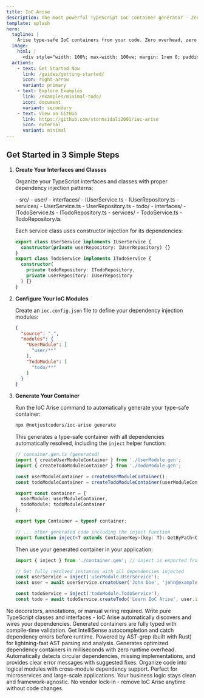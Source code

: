 ```yaml
---
title: IoC Arise
description: The most powerful TypeScript IoC container generator - Zero configuration, maximum productivity
template: splash
hero:
  tagline: |
    Arise type-safe IoC containers from your code. Zero overhead, zero coupling.
  image:
    html: |
      <div style="width: 100%; max-width: 100vw; margin: 1rem 0; padding: 0; box-sizing: border-box; overflow: hidden;"><div style="display: flex; justify-content: center; padding: 0 1rem; box-sizing: border-box;"><div style="background: linear-gradient(135deg, #1e1e1e 0%, #2d2d2d 100%); border-radius: clamp(8px, 2vw, 12px); padding: 0; font-family: 'SF Mono', 'Monaco', 'Inconsolata', 'Roboto Mono', 'Source Code Pro', monospace; color: #e1e1e1; width: 100%; max-width: min(800px, 100%); box-shadow: 0 8px 32px rgba(0,0,0,0.4), 0 0 0 1px rgba(255,255,255,0.1); overflow: hidden; position: relative; box-sizing: border-box;"><div style="background: linear-gradient(90deg, #3c3c3c 0%, #4a4a4a 100%); padding: clamp(0.4rem, 1.5vw, 0.5rem) clamp(0.6rem, 2vw, 0.75rem); display: flex; align-items: center; border-bottom: 1px solid rgba(255,255,255,0.1); box-sizing: border-box;"><div style="display: flex; gap: clamp(0.3rem, 1vw, 0.5rem); margin-right: clamp(0.5rem, 2vw, 1rem); flex-shrink: 0;"><div style="width: clamp(10px, 2.5vw, 12px); height: clamp(10px, 2.5vw, 12px); border-radius: 50%; background: linear-gradient(135deg, #ff6b6b, #ff5252); box-shadow: 0 1px 3px rgba(0,0,0,0.3);"></div><div style="width: clamp(10px, 2.5vw, 12px); height: clamp(10px, 2.5vw, 12px); border-radius: 50%; background: linear-gradient(135deg, #ffd93d, #ffb300); box-shadow: 0 1px 3px rgba(0,0,0,0.3);"></div><div style="width: clamp(10px, 2.5vw, 12px); height: clamp(10px, 2.5vw, 12px); border-radius: 50%; background: linear-gradient(135deg, #6bcf7f, #4caf50); box-shadow: 0 1px 3px rgba(0,0,0,0.3);"></div></div><div style="color: #b0b0b0; font-size: clamp(0.7rem, 2.5vw, 0.9rem); font-weight: 500; overflow: hidden; text-overflow: ellipsis; white-space: nowrap;">IoC Arise Demo</div></div><div style="padding: clamp(0.8rem, 3vw, 1.5rem); font-size: clamp(0.7rem, 2.5vw, 0.9rem); line-height: 1.6; background: linear-gradient(180deg, #1e1e1e 0%, #252525 100%); box-sizing: border-box; overflow: hidden;"><div style="display: flex; align-items: center; margin-bottom: 0.5rem; flex-wrap: wrap; gap: 0.25rem;"><span style="color: #7c3aed; font-weight: bold; flex-shrink: 0;">❯</span><span style="color: #a78bfa; word-break: break-all; min-width: 0;">npx @notjustcoders/ioc-arise generate</span></div><div style="margin: 0.8rem 0; padding-left: clamp(0.4rem, 2vw, 1rem); box-sizing: border-box;"><div style="color: #10b981; margin: 0.3rem 0; display: flex; align-items: flex-start; flex-wrap: wrap; gap: 0.25rem;"><span style="flex-shrink: 0;">🔍</span><span style="flex: 1; min-width: 0; overflow-wrap: break-word;">Scanning files... <span style="color: #f59e0b;">📁</span><span style="color: #e5e7eb;">Found 12 classes, 8 interfaces</span></span></div><div style="color: #10b981; margin: 0.3rem 0; display: flex; align-items: flex-start; flex-wrap: wrap; gap: 0.25rem;"><span style="flex-shrink: 0;">🔗</span><span style="flex: 1; min-width: 0; overflow-wrap: break-word;">Analyzing dependencies... <span style="color: #3b82f6;">✅</span><span style="color: #e5e7eb;">Graph validated</span></span></div><div style="color: #8b5cf6; margin: 0.3rem 0; display: flex; align-items: flex-start; flex-wrap: wrap; gap: 0.25rem;"><span style="flex-shrink: 0;">✨</span><span style="font-weight: 600; flex: 1; min-width: 0; overflow-wrap: break-word;">container.gen.ts created!</span></div></div><div style="margin: 1rem 0; padding: clamp(0.4rem, 2vw, 0.75rem); background: rgba(0,0,0,0.3); border-radius: 6px; border-left: 3px solid #10b981; overflow-x: auto; box-sizing: border-box;"><div style="color: #6b7280; font-style: italic; margin-bottom: 0.5rem; font-size: clamp(0.65rem, 2vw, 0.8rem);">// Import and use:</div><div style="margin: 0.2rem 0; font-size: clamp(0.65rem, 2vw, 0.8rem); white-space: nowrap;"><span style="color: #c792ea;">import</span> <span style="color: #89ddff;">{</span> <span style="color: #82aaff;">container</span> <span style="color: #89ddff;">}</span> <span style="color: #c792ea;">from</span> <span style="color: #c3e88d;">'./container.gen'</span></div><div style="margin: 0.2rem 0; font-size: clamp(0.65rem, 2vw, 0.8rem); white-space: nowrap;"><span style="color: #c792ea;">const</span> <span style="color: #82aaff;">service</span> <span style="color: #89ddff;">=</span></div><div style="margin: 0.2rem 0; padding-left: clamp(0.5rem, 2vw, 1rem); font-size: clamp(0.65rem, 2vw, 0.8rem); white-space: nowrap;"><span style="color: #82aaff;">container</span><span style="color: #89ddff;">.</span><span style="color: #82aaff;">coreModule</span><span style="color: #89ddff;">.</span><span style="color: #82aaff;">TodoService</span><span style="color: #89ddff;">;</span></div></div><div style="color: #10b981; font-weight: 600; display: flex; align-items: center; margin-top: 1rem; flex-wrap: wrap; gap: 0.25rem;"><span style="flex-shrink: 0;">🚀</span><span>Ready to use!</span></div></div></div></div></div>
  actions:
    - text: Get Started Now
      link: /guides/getting-started/
      icon: right-arrow
      variant: primary
    - text: Explore Examples
      link: /examples/minimal-todo/
      icon: document
      variant: secondary
    - text: View on GitHub
      link: https://github.com/stormsidali2001/ioc-arise
      icon: external
      variant: minimal
---
```



## Get Started in 3 Simple Steps

<Steps>

1. **Create Your Interfaces and Classes**

   Organize your TypeScript interfaces and classes with proper dependency injection patterns:

   <FileTree>
   - src/
     - user/
       - interfaces/
         - IUserService.ts
         - IUserRepository.ts
       - services/
         - UserService.ts
         - UserRepository.ts
     - todo/
       - interfaces/
         - ITodoService.ts
         - ITodoRepository.ts
       - services/
         - TodoService.ts
         - TodoRepository.ts
   </FileTree>

   Each service class uses constructor injection for its dependencies:

   ```typescript
   export class UserService implements IUserService {
     constructor(private userRepository: IUserRepository) {}
   }
   export class TodoService implements ITodoService {
     constructor(
       private todoRepository: ITodoRepository,
       private userRepository: IUserRepository
     ) {}
   }
   ```

2. **Configure Your IoC Modules**

   Create an `ioc.config.json` file to define your dependency injection modules:

   ```json
   {
     "source": ".",
     "modules": {
       "UserModule": [
         "user/**"
       ],
       "TodoModule": [
         "todo/**"
       ]
     }
   }
   ```

3. **Generate Your Container**

   Run the IoC Arise command to automatically generate your type-safe container:

   ```bash
   npx @notjustcoders/ioc-arise generate
   ```

   This generates a type-safe container with all dependencies automatically resolved, including the `inject` helper function:

   ```typescript
   // container.gen.ts (generated)
   import { createUserModuleContainer } from './UserModule.gen';
   import { createTodoModuleContainer } from './TodoModule.gen';

   const userModuleContainer = createUserModuleContainer();
   const todoModuleContainer = createTodoModuleContainer(userModuleContainer);

   export const container = {
     userModule: userModuleContainer,
     todoModule: todoModuleContainer
   };

   export type Container = typeof container;

   // ... other generated code including the inject function
   export function inject<T extends ContainerKey>(key: T): GetByPath<Container, T> { /* ... */ }
   ```

   Then use your generated container in your application:

   ```typescript
   import { inject } from './container.gen'; // inject is exported from the generated container

   // Get fully resolved instances with all dependencies injected
   const userService = inject('userModule.UserService');
   const user = await userService.createUser('John Doe', 'john@example.com');

   const todoService = inject('todoModule.TodoService');
   const todo = await todoService.createTodo('Learn IoC Arise', user.id);
   ```

</Steps>

<CardGrid>
  <Card title="🚀 Zero Configuration" icon="rocket">
    No decorators, annotations, or manual wiring required. Write pure TypeScript
    classes and interfaces - IoC Arise automatically discovers and wires your
    dependencies.
  </Card>
  <Card title="🔒 100% Type Safe" icon="approve-check">
    Generated containers are fully typed with compile-time validation. Get
    IntelliSense autocompletion and catch dependency errors before runtime.
  </Card>
  <Card title="⚡ Blazing Fast" icon="forward">
    Powered by AST-grep (built with Rust) for lightning-fast AST parsing and
    analysis. Generates optimized dependency containers in milliseconds with
    zero runtime overhead.
  </Card>
  <Card title="🎯 Smart Dependency Analysis" icon="magnifier">
    Automatically detects circular dependencies, missing implementations, and
    provides clear error messages with suggested fixes.
  </Card>
  <Card title="🏗️ Modular Architecture" icon="puzzle">
    Organize code into logical modules with cross-module dependency support.
    Perfect for microservices and large-scale applications.
  </Card>
  <Card title="🔄 Zero Coupling" icon="seti:config">
    Your business logic stays clean and framework-agnostic. No vendor lock-in -
    remove IoC Arise anytime without code changes.
  </Card>
</CardGrid>
